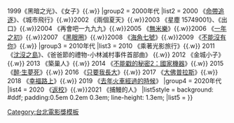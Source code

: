 {{Navbox
|name = 台北電影獎百萬首獎
|titlestyle = background:#00AAAA
|title = [[台北電影獎百萬首獎|<span style="color:#FFFFFF;">台北電影獎百萬首獎</span>]]
|groupstyle = background:#AFEEEE
|group1 = 1990年代
|list1 = 1998 《[[魔法阿媽]]》、《在山上下不來》{{.w}}1999《黑暗之光》、《女子》{{.w}}
|group2 = 2000年代
|list2 = 2000 《[[命帶追逐]]》、《城市飛行》{{.w}}2002 《兩個夏天》{{.w}}2003 《星塵 15749001》、《出口》{{.w}}2004 《再會吧一九九九》{{.w}}2005 《[[無米樂]]》{{.w}}2006 《[[一年之初]]》{{.w}}2007 《[[黑眼圈 (電影)|黑眼圈]]》{{.w}}2008 《[[海角七號]]》{{.w}}2009 《[[不能沒有你]]》{{.w}}
|group3 = 2010年代
|list3 = 2010 《乘著光影旅行》{{.w}} 2011 《[[沈沒之島]]》、《爸爸節的禮物-小林滅村事件首部曲》  {{.w}} 2012 《金城小子》{{.w}} 2013 《築巢人》{{.w}} 2014 《[[不能戳的秘密2：國家機器]]》{{.w}} 2015 《[[醉·生夢死]]》{{.w}} 2016 《[[只要我長大 (電影)|只要我長大]]》{{.w}} 2017 《[[大佛普拉斯]]》{{.w}} 2018 《[[幸福路上 (電影)|幸福路上]]》{{.w}} 2019 《[[去年火車經過的時候]]》
|group4 = 2020年代
|list4 = 2020 《[[返校 (電影)|返校]]》{{.w}}2021 《捕鰻的人》
|list5style = background: #ddf;<!--per 'below' section--> padding:0.5em 0.2em 0.3em; line-height: 1.3em;
|list5 = 
}}
<noinclude>
[[Category:台北電影獎模板]]
</noinclude>
